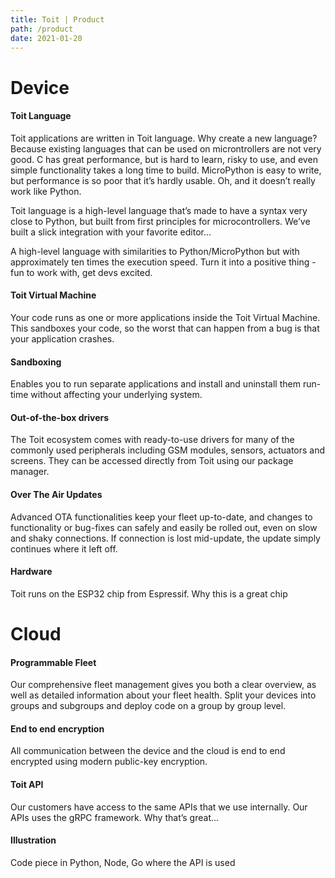 ```yaml
---
title: Toit | Product
path: /product
date: 2021-01-20
---
```



<HorizontalBlock theme={pinkWhiteTheme}>
  <HorizontalBlockItem>

# Device

#### Toit Language

Toit applications are written in Toit language. Why create a new language?
Because existing languages that can be used on microntrollers are not very good.
C has great performance, but is hard to learn, risky to use, and even simple
functionality takes a long time to build. MicroPython is easy to write, but
performance is so poor that it’s hardly usable. Oh, and it doesn’t really work
like Python.

Toit language is a high-level language that’s made to have a syntax very close
to Python, but built from first principles for microcontrollers. We’ve built a
slick integration with your favorite editor...

A high-level language with similarities to Python/MicroPython but with
approximately ten times the execution speed. Turn it into a positive thing - fun
to work with, get devs excited.

#### Toit Virtual Machine

Your code runs as one or more applications inside the Toit Virtual Machine. This
sandboxes your code, so the worst that can happen from a bug is that your
application crashes.

  </HorizontalBlockItem>
  <HorizontalBlockItem>

#### Sandboxing

Enables you to run separate applications and install and uninstall them run-time
without affecting your underlying system.

#### Out-of-the-box drivers

The Toit ecosystem comes with ready-to-use drivers for many of the commonly used
peripherals including GSM modules, sensors, actuators and screens. They can be
accessed directly from Toit using our package manager.

#### Over The Air Updates

Advanced OTA functionalities keep your fleet up-to-date, and changes to
functionality or bug-fixes can safely and easily be rolled out, even on slow and
shaky connections. If connection is lost mid-update, the update simply continues
where it left off.

#### Hardware

Toit runs on the ESP32 chip from Espressif. Why this is a great chip

  </HorizontalBlockItem>
</HorizontalBlock>

<HorizontalBlock theme={greyBlueTheme}>
  <HorizontalBlockItem>

# Cloud

#### Programmable Fleet

Our comprehensive fleet management gives you both a clear overview, as well as
detailed information about your fleet health. Split your devices into groups and
subgroups and deploy code on a group by group level.

#### End to end encryption

All communication between the device and the cloud is end to end encrypted using
modern public-key encryption.

  </HorizontalBlockItem>
  <HorizontalBlockItem>

#### Toit API

Our customers have access to the same APIs that we use internally. Our APIs uses
the gRPC framework. Why that’s great...

#### Illustration

Code piece in Python, Node, Go where the API is used

  </HorizontalBlockItem>
</HorizontalBlock>
